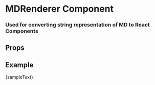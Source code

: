 
<Meta title='Components/MDRenderer' component={MDRenderer}/>

# MDRenderer Component
### Used for converting string representation of MD to React Components

<div style={{ margin: `4rem 0` }}/>

## Props
<ArgsTable component={MDRenderer}/>

<div style={{ margin: `4rem 0` }}/>

## Example
<Canvas>
    <MDRenderer>
        {sampleText}
    </MDRenderer>
</Canvas>